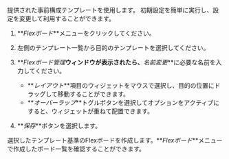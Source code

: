 提供された事前構成テンプレートを使用します。 初期設定を簡単に実行し、設定を変更して利用することができます。

1.  **_Flexボード_**メニューをクリックしてください。

2.  左側のテンプレート一覧から目的のテンプレートを選択してください。

    <ImgLang img='flexboard-template.png' desc='Flex ボードテンプレートを選択' />

3.  **_Flexボード管理_**ウィンドウが表示されたら、**_名前変更_**に必要な名前を入力してください。

    <ImgLang img='flexboard-template-window.png' desc='Flex ボード管理' />

    -   **_レイアウト_**項目のウィジェットをマウスで選択し、目的の位置にドラッグして移動することができます。
    -   **_オーバーラップ_**トグルボタンを選択してオプションをアクティブにすると、ウィジェットが重ねて配置できます。

4.  **_保存_**ボタンを選択します。

選択したテンプレート基準のFlexボードを作成します。**_Flexボード_**メニューで作成したボード一覧を確認することができます。
